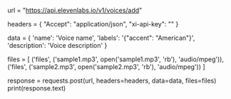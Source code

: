 
url = "https://api.elevenlabs.io/v1/voices/add"

headers = {
  "Accept": "application/json",
  "xi-api-key": "<xi-api-key>"
}

data = {
    'name': 'Voice name',
    'labels': '{"accent": "American"}',
    'description': 'Voice description'
}

files = [
    ('files', ('sample1.mp3', open('sample1.mp3', 'rb'), 'audio/mpeg')),
    ('files', ('sample2.mp3', open('sample2.mp3', 'rb'), 'audio/mpeg'))
]

response = requests.post(url, headers=headers, data=data, files=files)
print(response.text)
